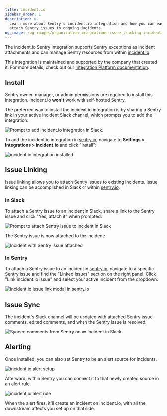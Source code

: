 ```yaml
---
title: incident.io
sidebar_order: 1
description: >-
  Learn more about Sentry's incident.io integration and how you can easily
  attach Sentry issues to ongoing incidents.
og_image: /og-images/organization-integrations-issue-tracking-incidentio.png
---
```


The incident.io Sentry integration supports Sentry exceptions as incident attachments and can manage Sentry resources from within [incident.io](https://incident.io/).

This integration is maintained and supported by the company that created it. For more details, check out our [Integration Platform documentation](/organization/integrations/integration-platform/).

## Install

<Alert>

Sentry owner, manager, or admin permissions are required to install this integration.
incident.io **won't** work with self-hosted Sentry.

</Alert>

The preferred way to install the incident.io integration is by sharing a Sentry link in your active incident Slack channel, which prompts you to add the integration:

![Prompt to add incident.io integration in Slack.](./img/incidentio-slack-install.png)

To add the incident.io integration in [sentry.io](https://sentry.io), navigate to **Settings > Integrations > incident.io** and click "Install":

![incident.io integration installed](./img/incidentio-install.png)

## Issue Linking

Issue linking allows you to attach Sentry issues to existing incidents. Issue linking can be accomplished in Slack or within [sentry.io](https://sentry.io).

### In Slack

To attach a Sentry issue to an incident in Slack, share a link to the Sentry issue and click "Yes, attach it" when prompted:

![Prompt to attach Sentry issue to incident in Slack](./img/incidentio-attach-prompt.png)

The Sentry issue is now attached to the incident:

![Incident with Sentry issue attached](./img/incidentio-attach-post.png)

### In Sentry

To attach a Sentry issue to an incident in [sentry.io](https://sentry.io), navigate to a specific Sentry issue and find the "Linked Issues" section on the right panel. Click "Link incident.io issue" and select your active incident from the dropdown:

![incident.io issue link modal in sentry.io](./img/incidentio-link-issue.png)

## Issue Sync

The incident's Slack channel will be updated with attached Sentry issue comments, edited comments, and when the Sentry issue is resolved:

![Synced comments from Sentry on an incident in Slack](./img/incidentio-issue-sync.png)


## Alerting

Once installed, you can also set Sentry to be an alert source for incidents.

![incident.io alert setup](./img/incidentio-alert-setup.png)

Afterward, within Sentry you can connect it to that newly created source in an alert rule.

![incident.io alert rule](./img/incidentio-alert-rule.png)


When the alert fires, it'll create an incident on incident.io, with all the downstream affects you set up on that side.
